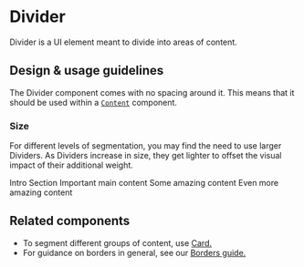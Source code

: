 
<Meta title="Components/Layouts and Structure/Divider/Docs" />

# Divider

Divider is a UI element meant to divide into areas of content.

## Design & usage guidelines

The Divider component comes with no spacing around it. This means that it should
be used within a
[`Content`](../?path=/docs/components-layouts-and-structure-content-docs--page)
component.

### Size

For different levels of segmentation, you may find the need to use larger
Dividers. As Dividers increase in size, they get lighter to offset the visual
impact of their additional weight.

<Canvas>
  <Content>
    <Heading level={2}>Intro Section</Heading>
    <Text>Important main content</Text>
    <Divider size="largest" />
    <Content>Some amazing content</Content>
    <Divider size="large" />
    <Content>Even more amazing content</Content>
  </Content>
</Canvas>

## Related components

- To segment different groups of content, use
  [Card.](../?path=/docs/components-layouts-and-structure-card-docs--page)
- For guidance on borders in general, see our
  [Borders guide.](../?path=/docs/design-borders--page)
